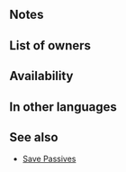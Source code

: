 {{Passive
|type=C
|name=Woeful Upheaval
|exclusive=1
|canUseWeapon={{WeaponList|All}}
|canUseMove={{MoveList|All}}
|properties=random_owner
|1name=Woeful Upheaval
|1tagid=SID_試練メガクェイク
|1cost=300
|1effect=At the start of turn 1, deals 7 damage to all foes. Reduces damage from foe's first attack during combat by percentage = difference between unit's Atk and foe's Atk (min. 0) + difference between foe's max HP and foe's current HP at start of combat, × 3 (max. 30). If a foe uses bow, dagger, magic, or staff and initiates combat against an ally within 2 spaces of unit, triggers【Savior】on unit.<br><br>【Savior】<br>Unit takes ally's space, enters combat in ally's place, and receives all after-combat effects.<br><br>Savior will not trigger if ally is on terrain that unit cannot move to or if multiple units are able to use Savior during the same combat. If Savior triggers, after-combat movement effects do not occur.
|1required=-
}}
==Notes==
{{Out of combat damage}}
{{DamagePercentageReduction}}
{{Savior}}
==List of owners==
{{Skill Hero List}}
==Availability==
{{PassiveFocusList}}
{{PassiveDistributionList}}
{{PassiveCombatManualList}}
==In other languages==
{{OtherLanguages
|japanese=試練メガクェイク
|german=Arge Turbulenz
|spanishEU=Turbulencia fatal
|spanishLA=Turbulencia fatal
|french=Séisme tragique
|italian=Sisma desolante
|chineseTW=試煉超級地震
|portuguese=Caos turbulento
}}
==See also==
{{See also skills|cond=Description LIKE '%at the start of turn 1, deals%damage to all foes%' OR Description LIKE '%reduces damage from foe_s first attack%=%difference between%' OR Description LIKE '%【Savior】%' AND Exclusive='1'}}
* [[Skill families/C Passives#Save|Save Passives]]
{{Passives Navbox|C}}